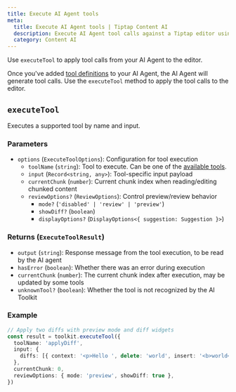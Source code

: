 ```yaml
---
title: Execute AI Agent tools
meta:
  title: Execute AI Agent tools | Tiptap Content AI
  description: Execute AI Agent tool calls against a Tiptap editor using the AI Toolkit.
  category: Content AI
---
```


Use `executeTool` to apply tool calls from your AI Agent to the editor.

Once you've added [tool definitions](/content-ai/capabilities/ai-toolkit/tools/ai-sdk) to your AI Agent, the AI Agent will generate tool calls. Use the `executeTool` method to apply the tool calls to the editor.

## `executeTool`

Executes a supported tool by name and input.

### Parameters

- `options` (`ExecuteToolOptions`): Configuration for tool execution
  - `toolName` (`string`): Tool to execute. Can be one of the [available tools](/content-ai/capabilities/ai-toolkit/tools/available-tools).
  - `input` (`Record<string, any>`): Tool-specific input payload
  - `currentChunk` (`number`): Current chunk index when reading/editing chunked content
  - `reviewOptions?` (`ReviewOptions`): Control preview/review behavior
    - `mode?` (`'disabled' | 'review' | 'preview'`)
    - `showDiff?` (`boolean`)
    - `displayOptions?` (`DisplayOptions<{ suggestion: Suggestion }>`)

### Returns (`ExecuteToolResult`)

- `output` (`string`): Response message from the tool execution, to be read by the AI agent
- `hasError` (`boolean`): Whether there was an error during execution
- `currentChunk` (`number`): The current chunk index after execution, may be updated by some tools
- `unknownTool?` (`boolean`): Whether the tool is not recognized by the AI Toolkit

### Example

```ts
// Apply two diffs with preview mode and diff widgets
const result = toolkit.executeTool({
  toolName: 'applyDiff',
  input: {
    diffs: [{ context: '<p>Hello ', delete: 'world', insert: '<b>world</b>' }],
  },
  currentChunk: 0,
  reviewOptions: { mode: 'preview', showDiff: true },
})
```
